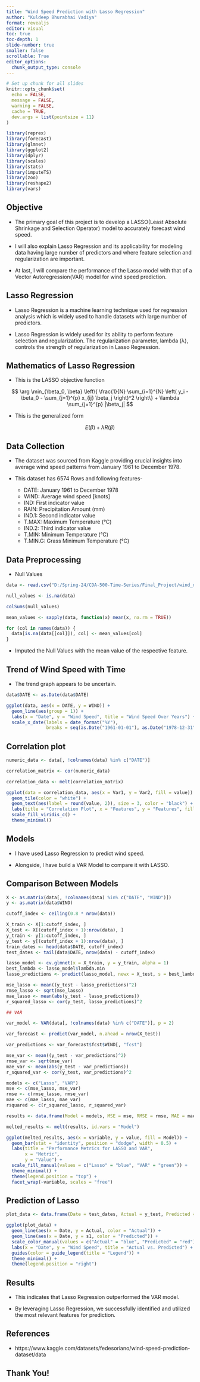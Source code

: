 ```yaml
---
title: "Wind Speed Prediction with Lasso Regression"
author: "Kuldeep Bhurabhai Vadiya"
format: revealjs
editor: visual
toc: true
toc-depth: 1
slide-number: true
smaller: false
scrollable: True 
editor_options: 
  chunk_output_type: console
---
```


```r
# Set up chunk for all slides
knitr::opts_chunk$set(
  echo = FALSE,
  message = FALSE,
  warning = FALSE,
  cache = TRUE,
  dev.args = list(pointsize = 11)
)
```

```r
library(reprex)
library(forecast)
library(glmnet)
library(ggplot2)
library(dplyr)
library(scales)
library(stats)
library(imputeTS)
library(zoo)
library(reshape2)
library(vars)
```

## Objective 

- The primary goal of this project is to develop a LASSO(Least Absolute Shrinkage and Selection Operator) model to accurately forecast wind speed.

- I will also explain Lasso Regression and its applicability for modeling data having large number of predictors and where feature selection and regularization are important.

- At last, I will compare the performance of the Lasso model with that of a Vector Autoregression(VAR) model for wind speed prediction.

## Lasso Regression

- Lasso Regression is a machine learning technique used for regression analysis which is widely used to handle datasets with large number of predictors.

- Lasso Regression is widely used for its ability to perform feature selection and regularization. The regularization parameter, lambda (λ), controls the strength of regularization in Lasso Regression.

## Mathematics of Lasso Regression

- This is the LASSO objective function 

$$
\arg \min_{\beta_0, \beta} \left\{ \frac{1}{N} \sum_{i=1}^{N} \left( y_i -        \beta_0 - \sum_{j=1}^{p} x_{ij} \beta_j \right)^2 \right\} + \lambda               \sum_{j=1}^{p} |\beta_j|
$$

- This is the generalized form

$$
E(\beta) + \lambda R(\beta)                                             
$$

## Data Collection

-  The dataset was sourced from Kaggle providing crucial insights into average wind speed patterns from January 1961 to December 1978.

- This dataset has 6574 Rows and following features-
  * DATE: January 1961 to December 1978
  * WIND: Average wind speed [knots]
  * IND: First indicator value
  * RAIN: Precipitation Amount (mm)
  * IND.1: Second indicator value
  * T.MAX: Maximum Temperature (°C)
  * IND.2: Third indicator value
  * T.MIN: Minimum Temperature (°C)
  * T.MIN.G: Grass Minimum Temperature (°C)

## Data Preprocessing

- Null Values

```r
data <- read.csv("D:/Spring-24/CDA-500-Time-Series/Final_Project/wind_dataset.csv")

null_values <- is.na(data)

colSums(null_values)

mean_values <- sapply(data, function(x) mean(x, na.rm = TRUE))

for (col in names(data)) {
  data[is.na(data[[col]]), col] <- mean_values[col]
}
```

- Imputed the Null Values with the mean value of the respective feature.

## Trend of Wind Speed with Time

- The trend graph appears to be uncertain.

```r
data$DATE <- as.Date(data$DATE)

ggplot(data, aes(x = DATE, y = WIND)) +
  geom_line(aes(group = 1)) +
  labs(x = "Date", y = "Wind Speed", title = "Wind Speed Over Years") +
  scale_x_date(labels = date_format("%Y"), 
               breaks = seq(as.Date("1961-01-01"), as.Date("1978-12-31"), by = "1 year"))
```

## Correlation plot

```r
numeric_data <- data[, !colnames(data) %in% c("DATE")]

correlation_matrix <- cor(numeric_data)

correlation_data <- melt(correlation_matrix)

ggplot(data = correlation_data, aes(x = Var1, y = Var2, fill = value)) +
  geom_tile(color = "white") +
  geom_text(aes(label = round(value, 2)), size = 3, color = "black") +  # Display correlation values
  labs(title = "Correlation Plot", x = "Features", y = "Features", fill = "Correlation") +
  scale_fill_viridis_c() +
  theme_minimal()
```

## Models

- I have used Lasso Regression to predict wind speed.

- Alongside, I have build a VAR Model to compare it with LASSO.

## Comparison Between Models

```r
X <- as.matrix(data[, !colnames(data) %in% c("DATE", "WIND")])
y <- as.matrix(data$WIND)

cutoff_index <- ceiling(0.8 * nrow(data))

X_train <- X[1:cutoff_index, ]
X_test <- X[(cutoff_index + 1):nrow(data), ]
y_train <- y[1:cutoff_index, ]
y_test <- y[(cutoff_index + 1):nrow(data), ]
train_dates <- head(data$DATE, cutoff_index)
test_dates <- tail(data$DATE, nrow(data) - cutoff_index)

lasso_model <- cv.glmnet(x = X_train, y = y_train, alpha = 1)
best_lambda <- lasso_model$lambda.min  
lasso_predictions <- predict(lasso_model, newx = X_test, s = best_lambda)

mse_lasso <- mean((y_test - lasso_predictions)^2)
rmse_lasso <- sqrt(mse_lasso)
mae_lasso <- mean(abs(y_test - lasso_predictions))
r_squared_lasso <- cor(y_test, lasso_predictions)^2

## VAR

var_model <- VAR(data[, !colnames(data) %in% c("DATE")], p = 2)  

var_forecast <- predict(var_model, n.ahead = nrow(X_test))

var_predictions <- var_forecast$fcst$WIND[, "fcst"]

mse_var <- mean((y_test - var_predictions)^2)
rmse_var <- sqrt(mse_var)
mae_var <- mean(abs(y_test - var_predictions))
r_squared_var <- cor(y_test, var_predictions)^2

models <- c("Lasso", "VAR")
mse <- c(mse_lasso, mse_var)
rmse <- c(rmse_lasso, rmse_var)
mae <- c(mae_lasso, mae_var)
rsquared <- c(r_squared_lasso, r_squared_var)

results <- data.frame(Model = models, MSE = mse, RMSE = rmse, MAE = mae, R_squared = rsquared)

melted_results <- melt(results, id.vars = "Model")

ggplot(melted_results, aes(x = variable, y = value, fill = Model)) +
  geom_bar(stat = "identity", position = "dodge", width = 0.5) +
  labs(title = "Performance Metrics for LASSO and VAR",
       x = "Metric",
       y = "Value") +
  scale_fill_manual(values = c("Lasso" = "blue", "VAR" = "green")) +
  theme_minimal() +
  theme(legend.position = "top") +
  facet_wrap(~variable, scales = "free")
```

## Prediction of Lasso 

```r
plot_data <- data.frame(Date = test_dates, Actual = y_test, Predicted = lasso_predictions)

ggplot(plot_data) +
  geom_line(aes(x = Date, y = Actual, color = "Actual")) +
  geom_line(aes(x = Date, y = s1, color = "Predicted")) +
  scale_color_manual(values = c("Actual" = "blue", "Predicted" = "red"), name = "Legend") +
  labs(x = "Date", y = "Wind Speed", title = "Actual vs. Predicted") +
  guides(color = guide_legend(title = "Legend")) +
  theme_minimal() +
  theme(legend.position = "right")
```

## Results

- This indicates that Lasso Regression outperformed the VAR model.

- By leveraging Lasso Regression, we successfully identified and utilized the most relevant features for prediction.

## References

- https://www.kaggle.com/datasets/fedesoriano/wind-speed-prediction-dataset/data

## Thank You!